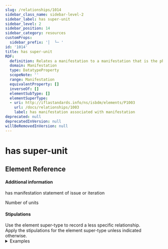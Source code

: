 ```yaml
---
slug: /relationships/1014
sidebar_class_name: sidebar-level-2
sidebar_label: has super-unit
sidebar_level: 2
sidebar_position: 14
sidebar_category: resources
customProps:
  sidebar_prefix: '│  └─ '
id: '1014'
title: has super-unit
RDF:
  definition: Relates a manifestation to a manifestation that is the physical or logical whole of the manifestation.
  domain: Manifestation
  type: DatatypeProperty
  scopeNote: ''
  range: Manifestation
  equivalentProperty: []
  inverseOf: []
  elementSubType: []
  elementSuperType:
  - uri: http://iflastandards.info/ns/isbdm/elements/P1003
    url: /docs/relationships/1003
    label: has manifestation associated with manifestation
deprecated: null
deprecatedInVersion: null
willBeRemovedInVersion: null
---
```

# has super-unit

## Element Reference
<ElementReference frontMatter={frontMatter} />

#### Additional information

<SeeAlso><InLink href="/docs/statements/1031">has manifestation statement of issue or iteration</InLink></SeeAlso>

<SeeAlso><InLink href="/docs/assess#p010">Number of units</InLink></SeeAlso>

#### Stipulations

<div className="stip">
  Use the element super-type to record a less specific relationship.
</div>

<div className="stip">
  Apply the stipulations for the element super-type unless indicated otherwise.
  
  <details>
  <summary>Examples</summary>
  
  | Property | Value |
  |:---------|:------|
  | has super-unit | "Historia Sztuki (Uniwersytet im. Adama Mickiewicza) (Poznań) (1976-)" |
  
  *[Full example: <InLink href="/docs/fullex/fx035">Pałac papieski na Watykanie od końca V do początku XVI wieku (1999; Wydawnictwo Naukowe Uniwersytetu im. Adama Mickiewicza; wolumin)</InLink>. Authorized access point from National Library of Poland.]*
  <hr />
  
  | Property | Value |
  |:---------|:------|
  | has super-unit | "Mojo 357 (2023; H Bauer Publishing Ltd.; volume + audio disc)" |
  
  *[Full example: <InLink href="/docs/fullex/fx033">Mojo 357 (2023; H Bauer Publishing Ltd; volume)</InLink>.]*
  <hr />
  
  | Property | Value |
  |:---------|:------|
  | has super-unit | "Mojo (1993-; H Bauer Publishing Ltd.; volume + audio disc)" |
  
  *[Full example: <InLink href="/docs/fullex/fx032">Mojo 357 (2023; H Bauer Publishing Ltd.; volume + audio disc)</InLink>.]*
  </details>
</div>
